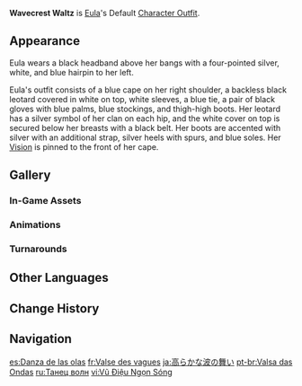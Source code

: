 {{Outfit Infobox
|id           = 205100
|image        = <gallery>
Character Eula Full Wish.png|Wish
Character Eula Game.png|In-Game
</gallery>
|character    = Eula
|type         = Default
|description  = Eula's outfit. Consummate elegance shines through in this neat and smart knight's uniform.
|obtain       = Unlocked upon obtaining character
}}
'''Wavecrest Waltz''' is [[Eula]]'s Default [[Character Outfit]].

==Appearance==
<!-- Keep appearance section short and concise. Limit to 1-2 paragraphs (preferably 1 paragraph) with 3-4 sentences each. -->
Eula wears a black headband above her bangs with a four-pointed silver, white, and blue hairpin to her left.

Eula's outfit consists of a blue cape on her right shoulder, a backless black leotard covered in white on top, white sleeves, a blue tie, a pair of black gloves with blue palms, blue stockings, and thigh-high boots.  Her leotard has a silver symbol of her clan on each hip, and the white cover on top is secured below her breasts with a black belt. Her boots are accented with silver with an additional strap, silver heels with spurs, and blue soles. Her {{Cryo}} [[Vision]] is pinned to the front of her cape.

==Gallery==
===In-Game Assets===
{{Assets/Outfit|Wavecrest Waltz|nomain=1}}

===Animations===
{{Preview/CharacterAnimations|Eula|nocaption=1}}

===Turnarounds===
{{Turnarounds}}

==Other Languages==
{{Other Languages
|en      = Wavecrest Waltz
|zhs     = 浪尖之舞
|zhs_rm  = Làngjiān zhī Wǔ
|zht     = 浪尖之舞
|zht_rm  = Làngjiān zhī Wǔ
|zh_tl   = Wavecrest Dance
|ja      = 高らかな波の舞い
|ja_rm   = Takarakana Nami no Mai
|ja_tl   = Dance of the Sonorous Waves
|ko      = 드높은 파도의 춤
|ko_tl   = Dance of the High waves
|es      = Danza de las olas
|es_tl   = Dance of the Waves
|fr      = Valse des vagues
|fr_tl   = Waltz of the Waves
|ru      = Танец волн
|ru_tl   = Dance of the Waves
|th      = ระบำบนเกลียวคลื่น
|th_rm   = Rabam bon kliao khluen
|th_tl   = Dance on Waves' Spiral
|vi      = Vũ Điệu Ngọn Sóng
|vi_tl   = Dance of the Waves
|de      = Wellenbergwalzer
|de_tl   = Wavecrest Waltz
|id      = Wavecrest Waltz
|pt      = Valsa das Ondas
|pt_tl   = Waltz of the Waves
|tr      = Dalgaların Dansı
|tr_tl   = The Waves' Dance
|it      = Valzer delle onde
|it_tl   = Waves Waltz
}}

==Change History==
{{Change History|1.5}}

==Navigation==
{{Dressing Room Navbox|type=outfit}}

[[es:Danza de las olas]]
[[fr:Valse des vagues]]
[[ja:高らかな波の舞い]]
[[pt-br:Valsa das Ondas]]
[[ru:Танец волн]]
[[vi:Vũ Điệu Ngọn Sóng]]